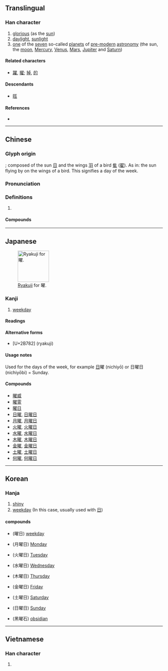 {{character info/new}}
<!--{{stroke order|strokes=18}}-->
{{also|燿|耀}}
==Translingual==
{{stroke order|strokes=18|type=jbw}}

===Han character===
{{Han char|rn=72|rad=日|as=14|sn=18|four=67014|canj=ASMG|ids=⿰日翟}}

# [[glorious]] (as the [[sun]])
# [[daylight]], [[sunlight]]
# [[one]] of the [[seven]] so-called [[planet]]s of [[pre-]][[modern]] [[astronomy]] (the sun, the [[moon]], [[Mercury]], [[Venus]], [[Mars]], [[Jupiter]] and [[Saturn]])

====Related characters====
* [[躍]], [[擢]]; [[掉]], [[的]] {{qualifier|cognate characters}}

====Descendants====
* [[𫞂]]

====References====
* {{Han ref|kx=0501.110|dkj=14227|dj=0871.200|hdz=21540.050|uh=66DC|ud=26332|bh=C260|bd=49760}}

----

==Chinese==
{{zh-forms}}

===Glyph origin===
{{Han etym}}
{{Han compound|日|t1=sun|翟}}; composed of the sun [[日]] and the wings [[羽]] of a bird [[隹]] ([[翟]]). As in: the sun flying by on the wings of a bird. This signifies a day of the week.

===Pronunciation===
{{zh-pron
|m=yào
|c=jiu6
|mn=iāu
|mc=y
|oc=y
|cat=a,n
}}

===Definitions===
{{zh-hanzi}}

# {{rfdef|zh}}

====Compounds====
{{zh-der|耀武揚威|曜眼|七曜|九曜|乾曜|兩曜|劉曜|吐曜|土曜|惡曜|日曜日|晞曜|普曜經|曜日|曜靈|月曜日|木曜日|火曜|炳曜|眩曜|金曜|震曜|黑曜岩}}

----

==Japanese==
[[File:Abbreviation_kanji_YOU.png|thumb|right|100px|[[w:en:Ryakuji|Ryakuji]] for 曜.]]

===Kanji===
{{ja-kanji|rs=日18|grade=2}}

# [[weekday]]

====Readings====
{{ja-readings
|on=よう<えう
|kun=ひかり, かがや-く
}}

====Alternative forms====
* {{m|ja|𫞂}} [U+2B782] (ryakuji)

====Usage notes====
Used for the days of the week, for example [[日]]曜 (nichiyō) or 日曜日 (nichiyōbi) = Sunday.

====Compounds====
* [[曜威]]
* [[曜霊]]
* [[曜日]]
* [[日曜]], [[日曜日]]
* [[月曜]], [[月曜日]]
* [[火曜]], [[火曜日]]
* [[水曜]], [[水曜日]]
* [[木曜]], [[木曜日]]
* [[金曜]], [[金曜日]]
* [[土曜]], [[土曜日]]
* [[何曜]], [[何曜日]]

----

==Korean==

===Hanja===
{{ko-hanja|hangeul=요|eumhun=|rv=yo|mr=yo|y=yo}}

# [[shiny]]
# [[weekday]] (In this case, usually used with [[日]])

====compounds====
* {{l|ko|요일}}(曜日) [[weekday]]
* {{l|ko|월요일}}(月曜日) [[Monday]]
* {{l|ko|화요일}}(火曜日) [[Tuesday]]
* {{l|ko|수요일}}(水曜日) [[Wednesday]]
* {{l|ko|목요일}}(木曜日) [[Thursday]]
* {{l|ko|금요일}}(金曜日) [[Friday]]
* {{l|ko|토요일}}(土曜日) [[Saturday]]
* {{l|ko|일요일}}(日曜日) [[Sunday]]
* {{l|ko|흑요석}}(黑曜石) [[obsidian]]

----

==Vietnamese==

===Han character===
{{vi-readings|rs=日14|hanviet=diệu}}

# {{defn|lang=vi|sort=日14}}

{{cln|vi|Han tu}}